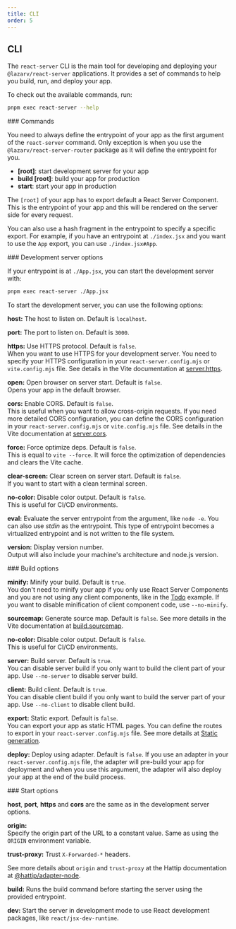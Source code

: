 ```yaml
---
title: CLI
order: 5
---
```



## CLI

The `react-server` CLI is the main tool for developing and deploying your `@lazarv/react-server` applications. It provides a set of commands to help you build, run, and deploy your app.

To check out the available commands, run:

```sh
pnpm exec react-server --help
```

<Link name="commands">
### Commands
</Link>

You need to always define the entrypoint of your app as the first argument of the `react-server` command. Only exception is when you use the `@lazarv/react-server-router` package as it will define the entrypoint for you.

- **[root]**: start development server for your app
- **build [root]**: build your app for production
- **start**: start your app in production

The `[root]` of your app has to export default a React Server Component. This is the entrypoint of your app and this will be rendered on the server side for every request.

You can also use a hash fragment in the entrypoint to specify a specific export. For example, if you have an entrypoint at `./index.jsx` and you want to use the `App` export, you can use `./index.jsx#App`.

<Link name="development-server-options">
### Development server options
</Link>

If your entrypoint is at `./App.jsx`, you can start the development server with:

```sh
pnpm exec react-server ./App.jsx
```

To start the development server, you can use the following options:

**host:** The host to listen on. Default is `localhost`.

**port:** The port to listen on. Default is `3000`.

**https:** Use HTTPS protocol. Default is `false`.  
When you want to use HTTPS for your development server. You need to specify your HTTPS configuration in your `react-server.config.mjs` or `vite.config.mjs` file. See details in the Vite documentation at [server.https](https://vitejs.dev/config/server-options.html#server-https).

**open:** Open browser on server start. Default is `false`.  
Opens your app in the default browser.

**cors:** Enable CORS. Default is `false`.  
This is useful when you want to allow cross-origin requests. If you need more detailed CORS configuration, you can define the CORS configuration in your `react-server.config.mjs` or `vite.config.mjs` file. See details in the Vite documentation at [server.cors](https://vitejs.dev/config/server-options.html#server-cors).

**force:** Force optimize deps. Default is `false`.  
This is equal to `vite --force`. It will force the optimization of dependencies and clears the Vite cache.

**clear-screen:** Clear screen on server start. Default is `false`.  
If you want to start with a clean terminal screen.

**no-color:** Disable color output. Default is `false`.  
This is useful for CI/CD environments.

**eval:** Evaluate the server entrypoint from the argument, like `node -e`. You can also use _stdin_ as the entrypoint. This type of entrypoint becomes a virtualized entrypoint and is not written to the file system.

**version:** Display version number.  
Output will also include your machine's architecture and node.js version.

<Link name="build-options">
### Build options
</Link>

**minify:** Minify your build. Default is `true`.  
You don't need to minify your app if you only use React Server Components and you are not using any client components, like in the [Todo](https://github.com/lazarv/react-server/tree/main/examples/todo) example. If you want to disable minification of client component code, use `--no-minify`.

**sourcemap:** Generate source map. Default is `false`.
See more details in the Vite documentation at [build.sourcemap](https://vitejs.dev/config/build-options.html#build-sourcemap).

**no-color:** Disable color output. Default is `false`.  
This is useful for CI/CD environments.

**server:** Build server. Default is `true`.  
You can disable server build if you only want to build the client part of your app. Use `--no-server` to disable server build.

**client:** Build client. Default is `true`.  
You can disable client build if you only want to build the server part of your app. Use `--no-client` to disable client build.

**export:** Static export. Default is `false`.  
You can export your app as static HTML pages. You can define the routes to export in your `react-server.config.mjs` file. See more details at [Static generation](/guide/router/static).

**deploy:** Deploy using adapter. Default is `false`.
If you use an adapter in your `react-server.config.mjs` file, the adapter will pre-build your app for deployment and when you use this argument, the adapter will also deploy your app at the end of the build process.

<Link name="start-options">
### Start options
</Link>

**host**, **port**, **https** and **cors** are the same as in the development server options.

**origin:**  
Specify the origin part of the URL to a constant value. Same as using the `ORIGIN` environment variable.

**trust-proxy:**
Trust `X-Forwarded-*` headers.

See more details about `origin` and `trust-proxy` at the Hattip documentation at [@hattip/adapter-node](https://github.com/hattipjs/hattip/tree/main/packages/adapter/adapter-node#api).

**build:**
Runs the build command before starting the server using the provided entrypoint.

**dev:**
Start the server in development mode to use React development packages, like `react/jsx-dev-runtime`.
